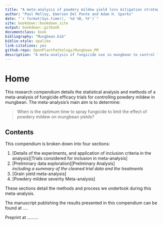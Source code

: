 ```yaml
---
title: "A meta-analysis of powdery mildew yield loss mitigation strategies in Australian mungbean"
author: "Paul Melloy, Emerson Del Ponte and Adam H. Sparks"
date: "`r format(Sys.time(), '%d %B, %Y')`"
site: bookdown::bookdown_site
output: bookdown::gitbook
documentclass: book
bibliography: "Mungbean.bib"
biblio-style: apalike
link-citations: yes
github-repo: OpenPlantPathology/Mungbean_PM
description: "A meta-analysis of fungicide use in mungbean to control for yield loss due to powdery mildew."
---
```

# Home

This research compendium details the statistical analysis and methods of a meta-analysis of fungicide efficacy trials for controlling powdery mildew in mungbean.
The meta-analysis's main aim is to determine:

> When is the optimum time to spray fungicide to limit the effect of powdery mildew on mungbean yields?  

## Contents
This compendium is broken down into four sections:  

   1. [Details of the experiments, and application of inclusion criteria in the analysis][Trials considered for inclusion in meta-analysis]  
   2. [Preliminary data exploration][Preliminary Analysis]  
   *including a summary of the cleaned trial data and the treatments*
   3. [Grain yield meta-analysis]  
   4. [Powdery mildew severity Meta-analysis]  
         
These sections detail the methods and process we undertook during this meta-analysis. 

The manuscript publishing the results presented in this compendium can be found at ....

Preprint at .........